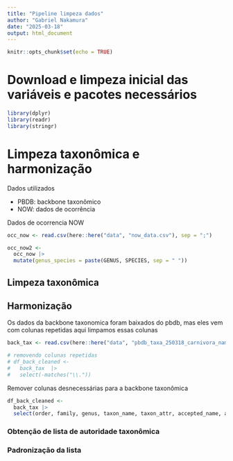 ```yaml
---
title: "Pipeline limpeza dados"
author: "Gabriel Nakamura"
date: "2025-03-18"
output: html_document
---
```


```r
knitr::opts_chunk$set(echo = TRUE)
```

# Download e limpeza inicial das variáveis e pacotes necessários

```r
library(dplyr)
library(readr)
library(stringr)

```


# Limpeza taxonômica e harmonização  

Dados utilizados 

- PBDB: backbone taxonômico
- NOW: dados de ocorrência 


Dados de ocorrencia NOW
```r
occ_now <- read.csv(here::here("data", "now_data.csv"), sep = ";")

occ_now2 <- 
  occ_now |> 
  mutate(genus_species = paste(GENUS, SPECIES, sep = " "))
```


## Limpeza taxonômica 

## Harmonização 

Os dados da backbone taxonomica foram baixados do pbdb, mas eles vem com colunas repetidas
    aqui limpamos essas colunas
    
```r
back_tax <- read.csv(here::here("data", "pbdb_taxa_250318_carnivora_namao.csv"), sep = ";", skip = 15)

# removendo colunas repetidas
# df_back_cleaned <- 
#   back_tax  |> 
#   select(-matches("\\."))


```

Remover colunas desnecessárias para a backbone taxonômica

```r
df_back_cleaned <- 
  back_tax |> 
  select(order, family, genus, taxon_name, taxon_attr, accepted_name, accepted_rank,  ref_author, ref_pubyr)
```

### Obtenção de lista de autoridade taxonômica

### Padronização da lista
